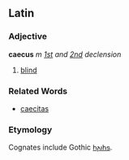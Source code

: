 ==Latin==
===Adjective===
'''caecus''' ''m'' ''[[Wiktionary Appendix:Latin first declension|1st]] and [[Wiktionary Appendix:Latin second declension|2nd]] declension''

#[[blind]]
===Related Words===
*[[caecitas]]
===Etymology===
Cognates include Gothic [[𐌷𐌰𐌹𐌷𐍃]].